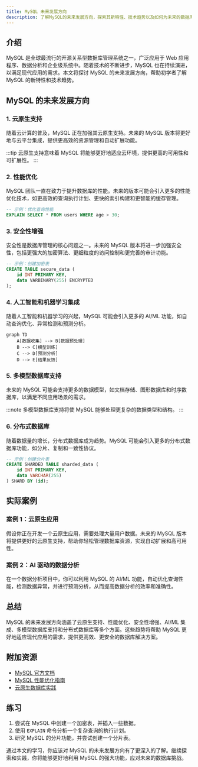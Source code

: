 ```yaml
---
title: MySQL 未来发展方向
description: 了解MySQL的未来发展方向，探索其新特性、技术趋势以及如何为未来的数据库需求做好准备。
---
```


## 介绍

MySQL 是全球最流行的开源关系型数据库管理系统之一，广泛应用于 Web 应用程序、数据分析和企业级系统中。随着技术的不断进步，MySQL 也在持续演进，以满足现代应用的需求。本文将探讨 MySQL 的未来发展方向，帮助初学者了解 MySQL 的新特性和技术趋势。

## MySQL 的未来发展方向

### 1. 云原生支持

随着云计算的普及，MySQL 正在加强其云原生支持。未来的 MySQL 版本将更好地与云平台集成，提供更高效的资源管理和自动扩展功能。

:::tip
云原生支持意味着 MySQL 将能够更好地适应云环境，提供更高的可用性和可扩展性。
:::

### 2. 性能优化

MySQL 团队一直在致力于提升数据库的性能。未来的版本可能会引入更多的性能优化技术，如更高效的查询执行计划、更快的索引构建和更智能的缓存管理。

```sql
-- 示例：优化查询性能
EXPLAIN SELECT * FROM users WHERE age > 30;
```

### 3. 安全性增强

安全性是数据库管理的核心问题之一。未来的 MySQL 版本将进一步加强安全性，包括更强大的加密算法、更细粒度的访问控制和更完善的审计功能。

```sql
-- 示例：创建加密表
CREATE TABLE secure_data (
    id INT PRIMARY KEY,
    data VARBINARY(255) ENCRYPTED
);
```

### 4. 人工智能和机器学习集成

随着人工智能和机器学习的兴起，MySQL 可能会引入更多的 AI/ML 功能，如自动查询优化、异常检测和预测分析。

```mermaid
graph TD
    A[数据收集] --> B[数据预处理]
    B --> C[模型训练]
    C --> D[预测分析]
    D --> E[结果反馈]
```

### 5. 多模型数据库支持

未来的 MySQL 可能会支持更多的数据模型，如文档存储、图形数据库和时序数据库，以满足不同应用场景的需求。

:::note
多模型数据库支持将使 MySQL 能够处理更复杂的数据类型和结构。
:::

### 6. 分布式数据库

随着数据量的增长，分布式数据库成为趋势。MySQL 可能会引入更多的分布式数据库功能，如分片、复制和一致性协议。

```sql
-- 示例：创建分片表
CREATE SHARDED TABLE sharded_data (
    id INT PRIMARY KEY,
    data VARCHAR(255)
) SHARD BY (id);
```

## 实际案例

### 案例 1：云原生应用

假设你正在开发一个云原生应用，需要处理大量用户数据。未来的 MySQL 版本将提供更好的云原生支持，帮助你轻松管理数据库资源，实现自动扩展和高可用性。

### 案例 2：AI 驱动的数据分析

在一个数据分析项目中，你可以利用 MySQL 的 AI/ML 功能，自动优化查询性能，检测数据异常，并进行预测分析，从而提高数据分析的效率和准确性。

## 总结

MySQL 的未来发展方向涵盖了云原生支持、性能优化、安全性增强、AI/ML 集成、多模型数据库支持和分布式数据库等多个方面。这些趋势将帮助 MySQL 更好地适应现代应用的需求，提供更高效、更安全的数据库解决方案。

## 附加资源

- [MySQL 官方文档](https://dev.mysql.com/doc/)
- [MySQL 性能优化指南](https://dev.mysql.com/doc/refman/8.0/en/optimization.html)
- [云原生数据库实践](https://cloud.google.com/sql/docs/mysql/)

## 练习

1. 尝试在 MySQL 中创建一个加密表，并插入一些数据。
2. 使用 `EXPLAIN` 命令分析一个复杂查询的执行计划。
3. 研究 MySQL 的分片功能，并尝试创建一个分片表。

通过本文的学习，你应该对 MySQL 的未来发展方向有了更深入的了解。继续探索和实践，你将能够更好地利用 MySQL 的强大功能，应对未来的数据库挑战。